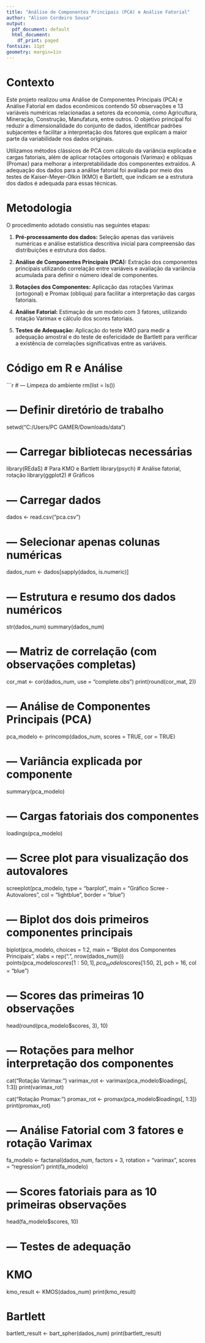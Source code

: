 ```yaml
---
title: "Análise de Componentes Principais (PCA) e Análise Fatorial"
author: "Alison Cordeiro Sousa"
output:
  pdf_document: default
  html_document:
    df_print: paged
fontsize: 11pt
geometry: margin=1in
---
```


# Contexto

Este projeto realizou uma Análise de Componentes Principais (PCA) e Análise Fatorial em dados econômicos contendo 50 observações e 13 variáveis numéricas relacionadas a setores da economia, como Agricultura, Mineração, Construção, Manufatura, entre outros. O objetivo principal foi reduzir a dimensionalidade do conjunto de dados, identificar padrões subjacentes e facilitar a interpretação dos fatores que explicam a maior parte da variabilidade nos dados originais.

Utilizamos métodos clássicos de PCA com cálculo da variância explicada e cargas fatoriais, além de aplicar rotações ortogonais (Varimax) e oblíquas (Promax) para melhorar a interpretabilidade dos componentes extraídos. A adequação dos dados para a análise fatorial foi avaliada por meio dos testes de Kaiser-Meyer-Olkin (KMO) e Bartlett, que indicam se a estrutura dos dados é adequada para essas técnicas.

# Metodologia

O procedimento adotado consistiu nas seguintes etapas:

1. **Pré-processamento dos dados:** Seleção apenas das variáveis numéricas e análise estatística descritiva inicial para compreensão das distribuições e estrutura dos dados.

2. **Análise de Componentes Principais (PCA):** Extração dos componentes principais utilizando correlação entre variáveis e avaliação da variância acumulada para definir o número ideal de componentes.

3. **Rotações dos Componentes:** Aplicação das rotações Varimax (ortogonal) e Promax (obliqua) para facilitar a interpretação das cargas fatoriais.

4. **Análise Fatorial:** Estimação de um modelo com 3 fatores, utilizando rotação Varimax e cálculo dos scores fatoriais.

5. **Testes de Adequação:** Aplicação do teste KMO para medir a adequação amostral e do teste de esfericidade de Bartlett para verificar a existência de correlações significativas entre as variáveis.


# Código em R e Análise

```r
# --- Limpeza do ambiente
rm(list = ls())

# --- Definir diretório de trabalho
setwd("C:/Users/PC GAMER/Downloads/data")

# --- Carregar bibliotecas necessárias
library(REdaS)    # Para KMO e Bartlett
library(psych)    # Análise fatorial, rotação
library(ggplot2)  # Gráficos

# --- Carregar dados
dados <- read.csv("pca.csv")

# --- Selecionar apenas colunas numéricas
dados_num <- dados[sapply(dados, is.numeric)]

# --- Estrutura e resumo dos dados numéricos
str(dados_num)
summary(dados_num)

# --- Matriz de correlação (com observações completas)
cor_mat <- cor(dados_num, use = "complete.obs")
print(round(cor_mat, 2))

# --- Análise de Componentes Principais (PCA)
pca_modelo <- princomp(dados_num, scores = TRUE, cor = TRUE)

# --- Variância explicada por componente
summary(pca_modelo)

# --- Cargas fatoriais dos componentes
loadings(pca_modelo)

# --- Scree plot para visualização dos autovalores
screeplot(pca_modelo, type = "barplot", main = "Gráfico Scree - Autovalores",
          col = "lightblue", border = "blue")

# --- Biplot dos dois primeiros componentes principais
biplot(pca_modelo, choices = 1:2, main = "Biplot dos Componentes Principais",
       xlabs = rep(".", nrow(dados_num)))
points(pca_modelo$scores[1:50, 1], pca_modelo$scores[1:50, 2], pch = 16, col = "blue")

# --- Scores das primeiras 10 observações
head(round(pca_modelo$scores, 3), 10)

# --- Rotações para melhor interpretação dos componentes

cat("Rotação Varimax:\n")
varimax_rot <- varimax(pca_modelo$loadings[, 1:3])
print(varimax_rot)

cat("Rotação Promax:\n")
promax_rot <- promax(pca_modelo$loadings[, 1:3])
print(promax_rot)

# --- Análise Fatorial com 3 fatores e rotação Varimax
fa_modelo <- factanal(dados_num, factors = 3, rotation = "varimax", scores = "regression")
print(fa_modelo)

# --- Scores fatoriais para as 10 primeiras observações
head(fa_modelo$scores, 10)

# --- Testes de adequação
# KMO
kmo_result <- KMOS(dados_num)
print(kmo_result)

# Bartlett
bartlett_result <- bart_spher(dados_num)
print(bartlett_result)
